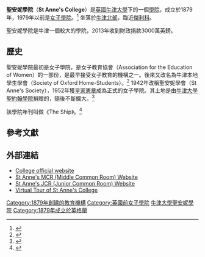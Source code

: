 {{Infobox Oxford college
| name = 聖安妮學院
| infobox_colour = #000326
| photo = [[File:Bevington_Road_Rear,_St_Anne's_College,_University_of_Oxford.jpg|220px]] Houses]]
| colours = {{scarf|start}}{{cell|#000326}}{{cell|#515151}}{{cell2|#FF0A00}}{{cell|#515151}}{{cell2|#000326}}{{cell|#515151}}{{cell2|#FF0A00}}{{cell|#515151}}{{cell|#000326}}{{scarf|end}}
| latin_name =     Collegium Sanctae Annae
| named_for = [[聖安妮|聖安妮]]
| old_names = ''The Society of Oxford Home-Students'' (1879–1942) <br> ''The St Anne's Society'' (1942–1952)
| established = 1879
| sister_college = [[劍橋大學默里·愛德華茲學院|劍橋大學默里·愛德華茲學院]]
| head_label = Principal
| head = [[蒂姆·加達姆|蒂姆·加達姆]]
| undergraduates = 444<ref name="About">{{cite web|url= http://www.st-annes.ox.ac.uk/why-choose-us/welcome-to-st-annes.html|title= Welcome to St Anne's|year= 2008|publisher= St Anne's College|accessdate= 31 January 2011|archive-date= 2010-09-23|archive-url= https://web.archive.org/web/20100923035245/http://www.st-annes.ox.ac.uk/why-choose-us/welcome-to-st-annes.html|dead-url= no}}</ref>
| graduates = 250<ref name="About"/>
| latitude = 51.762123
| longitude = -1.261974
| location = [[伍德斯托克路_(牛津)|伍德斯托克路]]和[[班伯里路|班伯里路]]
| motto = ''Consulto et audacter''<br>(Purposefully and boldly)<ref>{{Cite web |url=http://farm4.staticflickr.com/3604/3415454066_fbf7f7f215_o.jpg |title=存档副本 |access-date=2013-10-05 |archive-date=2019-10-31 |archive-url=https://web.archive.org/web/20191031153804/https://farm4.staticflickr.com/3604/3415454066_fbf7f7f215_o.jpg |dead-url=no }}</ref>
| shield = [[File:St-Anne's_College_Oxford_Coat_Of_Arms.svg|150px]]
| blazon = Gules, on a chevron between in chief two lions heads erased argent, and in base a sword of the second pummelled and kilt or and enfiled with a wreath of laurel, three ravens, all proper.
| homepage = [http://www.st-annes.ox.ac.uk/ Homepage]
| boat_club = [https://web.archive.org/web/20120330132308/http://www.stannesbc.org/ St Anne's Boat Club]
}}
'''聖安妮學院'''（'''St Anne's College'''）是[[英國|英國]][[牛津大學|牛津大學]]下的一個[[牛津大學學院|學院]]，成立於1879年，1979年以前是[[女子學院|女子學院]]。<ref>{{cite web|url= http://www.st-annes.ox.ac.uk/about/statement-of-values.html|title= Statement of Values|year= 2009|work= About St Anne's College|publisher= St Anne's College|accessdate= 24 May 2010|archive-date= 2013-09-30|archive-url= https://web.archive.org/web/20130930200351/http://www.st-annes.ox.ac.uk/about/statement-of-values.html|dead-url= no}}</ref> 坐落於[[牛津北部|牛津北部]]，臨近[[傑利科_(牛津)|傑利科]]。

聖安妮學院是牛津一個較大的學院，2013年收到財政捐款3000萬英鎊。

== 歷史==

聖安妮學院最初是女子學院，是女子教育協會（Association for the Education of Women）的一部份，是最早接受女子教育的機構之一。後來又改名為牛津本地學生學會（Society of Oxford Home-Students）。<ref name="history">{{cite web | url=http://www.st-annes.ox.ac.uk/about/st-annes-history.html | title=St Anne's History | publisher=St Anne's College, Oxford | work=About St Anne's College | accessdate=2 June 2011 | archive-date=2013-09-30 | archive-url=https://web.archive.org/web/20130930200215/http://www.st-annes.ox.ac.uk/about/st-annes-history.html | dead-url=no }}</ref>  1942年改稱聖安妮學會（St Anne's Society），1952年獲[[皇家憲章|皇家憲章]]成為正式的女子學院。其土地是由[[牛津大學聖約翰學院|牛津大學聖約翰學院]]捐贈的，隨後不斷擴大。<ref>{{Cite web |url=http://www.st-annes.ox.ac.uk/fileadmin/STA/Documents/History/s_History_pdf.pdf |title=存档副本 |accessdate=2013-10-05 |archive-date=2011-07-04 |archive-url=https://web.archive.org/web/20110704145104/http://www.st-annes.ox.ac.uk/fileadmin/STA/Documents/History/s_History_pdf.pdf |dead-url=no }}</ref>

該學院年刊叫做《The Ship》。<ref>{{cite web | url=http://www.st-annes.ox.ac.uk/alumnae/association-of-senior-members/the-ship.html | title=The Ship | publisher=St Anne's College, Oxford | work=Alumnae & Friends | accessdate=2 June 2011 | archive-date=2013-10-07 | archive-url=https://web.archive.org/web/20131007014843/http://www.st-annes.ox.ac.uk/alumnae/association-of-senior-members/the-ship.html | dead-url=no }}</ref>

== 參考文獻==
{{reflist|colwidth=30em}}

==外部連結 ==
{{Commons category|St Anne's College, Oxford}}
*[http://www.st-annes.ox.ac.uk/ College official website] {{Wayback|url=http://www.st-annes.ox.ac.uk/ |date=20131007142234 }}
*[http://www.st-annes-mcr.org.uk/ St Anne's MCR (Middle Common Room) Website] {{Wayback|url=http://www.st-annes-mcr.org.uk/ |date=20210126052551 }}
*[https://web.archive.org/web/20060423010654/http://www.stannesjcr.org/ St Anne's JCR (Junior Common Room) Website]
*[http://www.chem.ox.ac.uk/oxfordtour/stannescollege/index.html Virtual Tour of St Anne's College] {{Wayback|url=http://www.chem.ox.ac.uk/oxfordtour/stannescollege/index.html |date=20160303181141 }}

{{牛津大學}}

{{DEFAULTSORT:Saint Anne's College, Oxford}}
[[Category:1879年創建的教育機構|Category:1879年創建的教育機構]]
[[Category:英國前女子學院|Category:英國前女子學院]]
[[Category:牛津大學聖安妮學院|]]
[[Category:1879年成立於英格蘭|Category:1879年成立於英格蘭]]